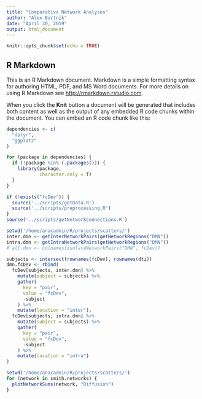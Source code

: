 ```yaml
---
title: "Comparative Network Analyses"
author: "Alex Bartnik"
date: "April 30, 2019"
output: html_document
---
```


```r
knitr::opts_chunk$set(echo = TRUE)
```

## R Markdown

This is an R Markdown document. Markdown is a simple formatting syntax for authoring HTML, PDF, and MS Word documents. For more details on using R Markdown see <http://rmarkdown.rstudio.com>.

When you click the **Knit** button a document will be generated that includes both content as well as the output of any embedded R code chunks within the document. You can embed an R code chunk like this:

```r

dependencies <- c(
  "dplyr",
  "ggplot2"
)

for (package in dependencies) {
  if (!package %in% (.packages())) {
    library(package,
            character.only = T)
  }
}

if (!exists("fcDev")) {
  source('../scripts/getData.R')
  source('../scripts/preprocessing.R')
}
source('../scripts/getNetworkConnections.R')

```

```r

setwd('/home/anacadmin/R/projects/scatters/')
inter.dmn <- getInterNetworkPairs(getNetworkRegions("DMN"))
intra.dmn <- getIntraNetworkPairs(getNetworkRegions("DMN"))
# all.dmn <- colnames(isolateNetworkPairs("DMN", fcDev))

subjects <- intersect(rownames(fcDev), rownames(dti))
dmn.fcDev <- rbind(
  fcDev[subjects, inter.dmn] %>%
    mutate(subject = subjects) %>%
    gather(
      key = "pair",
      value = "fcDev",
      -subject
    ) %>%
    mutate(location = "inter"),
  fcDev[subjects, intra.dmn] %>%
    mutate(subject = subjects) %>%
    gather(
      key = "pair",
      value = "fcDev",
      -subject
    ) %>%
    mutate(location = "intra")
)

```

```r

setwd('/home/anacadmin/R/projects/scatters/')
for (network in smith.networks) {
  plotNetworkSums(network, "Diffusion")
}

```




